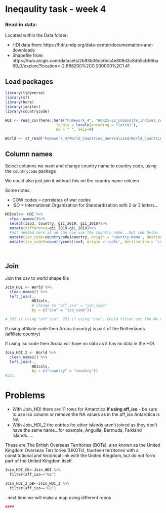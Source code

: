 # Ineqaulity task - week 4

### Read in data:

Located within the Data folder:

* HDI data from: https://hdr.undp.org/data-center/documentation-and-downloads
* Shapefile from: https://hub.arcgis.com/datasets/2b93b06dc0dc4e809d3c8db5cb96ba69_0/explore?location=-2.688200%2C0.000000%2C1.41 

## Load packages
```r
library(tidyverse)
library(sf)
library(here)
library(janitor)
library(countrycode)
```

```r
HDI <- read_csv(here::here("homework_4", "HDR21-22_Composite_indices_complete_time_series.csv"),
                       locale = locale(encoding = "latin1"),
                       na = " ", skip=0)

World <- st_read("homework_4/World_Countries_Generalized/World_Countries_Generalized.shp")

```

## Column names

Select columns we want and change country name to country code, using the `countrycode` package

We could also just join it without this on the country name column 

Some notes:

* COW codes = correlates of war codes
* ISO = International Organization for Standardization with 2 or 3 letters...

```r
HDIcols<- HDI %>%
  clean_names()%>%
  select(iso3, country, gii_2019, gii_2010)%>%
  mutate(difference=gii_2019-gii_2010)%>%
  #not needed here as we can now use the country name...but see below
  mutate(iso_code=countrycode(country, origin = 'country.name', destination = 'iso2c'))%>%
  mutate(iso_code2=countrycode(iso3, origin ='iso3c', destination = 'iso2c'))

  
```

## Join

Join the csv to world shape file

```r
Join_HDI <- World %>% 
  clean_names() %>%
  left_join(., 
            HDIcols,
            # change to "aff_iso" = "iso_code"
            by = c("iso" = "iso_code"))

# 261 if using "aff_iso", 251 if using "iso". Could filter out the NA values.
```

If using affiliate code then Aruba (country) is part of the Netherlands (affiliate country)

If using iso code then Aruba will have no data as it has no data in the HDI. 

```r
Join_HDI_2 <- World %>% 
  clean_names() %>%
  left_join(., 
            HDIcols,
            by = c("country" = "country"))
#251

```

# Problems 

* With Join_HDI there are 11 rows for Antarctica **if using aff_iso** - be sure to use iso column or remove the NA values as in the aff_iso Antarctica is NA
* With Join_HDI_2 the entries for other islands aren't joined as they don't have the same name...for example, Anguilla, Bermuda, Falkland Islands..... 

These are The British Overseas Territories (BOTs), also known as the United Kingdom Overseas Territories (UKOTs), fourteen territories with a constitutional and historical link with the United Kingdom, but do not form part of the United Kingdom itself.

```r
Join_HDI_GB<-Join_HDI %>%
  filter(aff_iso=="GB")

Join_HDI_2_GB<-Join_HDI_2 %>%
  filter(aff_iso=="GB")
```


..next time we will make a map using different repos
```r
####
```

